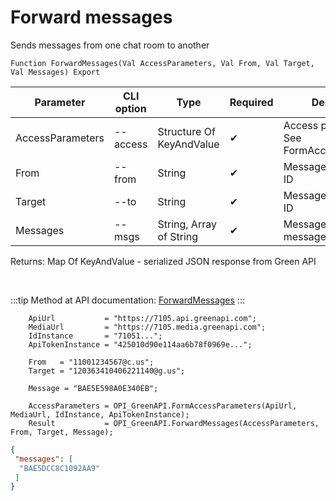 ﻿---
sidebar_position: 7
description: Forward messages and other functions to work with Green API in the Open Integration Package, a free open-source integration library for 1C:Enterprise 8, OneScript and CLI
keywords: [1C, 1С, 1С:Enterprise, 1С:Enterprise 8.3, API, Integration, Services, Exchange, OneScript, CLI, Green API]
---


# Forward messages
 Sends messages from one chat room to another



`Function ForwardMessages(Val AccessParameters, Val From, Val Target, Val Messages) Export`

  | Parameter | CLI option | Type | Required | Description |
  |-|-|-|-|-|
  | AccessParameters | --access | Structure Of KeyAndValue | &#x2714; | Access parameters. See FormAccessParameters |
  | From | --from | String | &#x2714; | Message source chat ID |
  | Target | --to | String | &#x2714; | Message receiver chat ID |
  | Messages | --msgs | String, Array of String | &#x2714; | Messages or a single message to be sent |

  
  Returns:  Map Of KeyAndValue - serialized JSON response from Green API

<br/>

:::tip
Method at API documentation: [ForwardMessages](https://green-api.com/docs/api/sending/ForwardMessages/)
:::
<br/>



```bsl title="1C:Enterprise/OneScript code example"
    ApiUrl           = "https://7105.api.greenapi.com";
    MediaUrl         = "https://7105.media.greenapi.com";
    IdInstance       = "71051...";
    ApiTokenInstance = "425010d90e114aa6b78f0969e...";

    From   = "11001234567@c.us";
    Target = "120363410406221140@g.us";

    Message = "BAE5E598A0E340EB";

    AccessParameters = OPI_GreenAPI.FormAccessParameters(ApiUrl, MediaUrl, IdInstance, ApiTokenInstance);
    Result           = OPI_GreenAPI.ForwardMessages(AccessParameters, From, Target, Message);
```
 



```json title="Result"
{
 "messages": [
  "BAE5DCC8C1092AA9"
 ]
}
```

